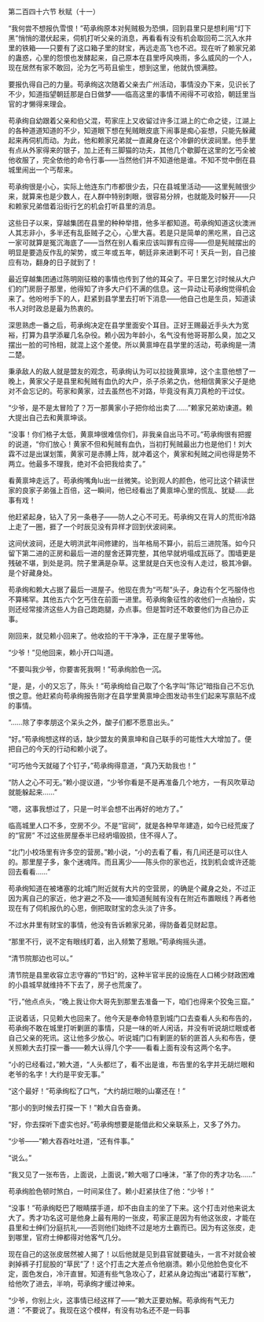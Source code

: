 

第二百四十六节 秋赋（十一）

“我何尝不想报仇雪恨！”苟承绚原本对髡贼极为恐惧，回到县里只是想利用“灯下黑”悄悄的潜伏起来，伺机打听父亲的消息，再看看有没有机会取回苟二沉入水井里的铁箱――只要有了这口箱子里的财宝，再远走高飞也不迟。现在听了赖家兄弟的蛊惑，心里的怨恨也发酵起来，自己原本在县里呼风唤雨，多么威风的一个人，现在居然有家不敢回，沦为乞丐苟且偷生，想到这里，他就仇恨满腔。

要报仇得自己的力量。苟承绚这次随着父亲去广州活动，事情没办下来，见识长了不少，知道指望朝廷那是白日做梦――临高这里的事情不闹得不可收拾，朝廷里当官的才懒得来理会。

苟承绚自幼跟着父亲和伯父混，苟家庄上又收留过许多江湖上的亡命之徒，江湖上的各种道道知道的不少，知道眼下想在髡贼眼皮底下闹事是痴心妄想，只能先躲藏起来再伺机而动。为此，他和赖家兄弟就一直藏身在这个冷僻的伏波祠里。他手里有点从外家得来的银子，加上还有三脚猫的功夫，其他几个歇脚在这里的乞丐全被他收服了，完全依他的命令行事――当然他们并不知道他是谁。不知不觉中倒在县城里闹出一个丐帮来。

苟承绚很是小心，实际上他连东门市都很少去，只在县城里活动――这里髡贼很少来，就算来也是少数人，在人群中特别刺眼，很容易分辨，也就能及时躲开――只和赖家兄弟借着沿街行乞的机会打听县里的消息。

这些日子以来，穿越集团在县里的种种举措，他多半都知道。苟承绚知道这伙澳洲人其志非小，多半还有乱臣贼子之心，心里大喜。若是只是简单的黑吃黑，自己这一家可就算是冤沉海底了――当然在别人看来应该叫罪有应得――但是髡贼摆出的明显是要造反作乱的架势，或三年或五年，朝廷非来进剿不可！天兵一到，自己接应有功，翻身的日子就到了！

最近穿越集团通过陈明刚征粮的事情也传到了他的耳朵了。平日里乞讨时候从大户们的门房厨子那里，他得知了许多大户们不满的信息。这一异动让苟承绚觉得机会来了。他吩咐手下的人，赶紧到县学里去打听下消息――他自己也是生员，知道读书人对时政总是最为热衷的。

深思熟虑一番之后，苟承绚决定在县学里面安个耳目。正好王赐最近手头大为宽裕，打算为县学添雇几名杂役。赖小因为年龄小，名气没有他哥哥那么臭，加之又摆出一脸的可怜相，就混上这个差使。所以黄禀坤在县学里的活动，苟承绚是一清二楚。

秉承敌人的敌人就是盟友的观念，苟承绚认为可以拉拢黄禀坤，这个主意他想了一晚上，黄家父子是县里和髡贼有血仇的大户，杀子杀弟之仇，他相信黄家父子是绝对不会忘记的。苟家和黄家，过去虽然也不对路，毕竟没有真刀真枪的干过仗。

“少爷，是不是太冒险了？万一那黄家小子把你给出卖了……”赖家兄弟劝谏道。赖大提出自己去和黄禀坤谈。

“没事！你们格子太低，黄禀坤很难信你们，非我亲自出马不可。”苟承绚很有把握的说道，“你们放心！黄家不但和髡贼有血仇，当初打髡贼最出力也是他们！刘大霖不过是出谋划策，黄家可是赤膊上阵，就冲着这个，黄家和髡贼之间也得是势不两立。他最多不理我，绝对不会把我给卖了。”

看黄禀坤走远了。苟承绚嘴角lu出一丝微笑。论到观人的颜色，他可比这个耕读世家的良家子弟强上百倍，这一瞬间，他已经看出了黄禀坤心里的慌乱、犹疑……此事有戏！

他赶紧起身，钻入了另一条巷子――防人之心不可无。苟承绚又在背人的荒街冷路上走了一圈，捱了一个时辰见没有异样才回到伏波祠来。

这间伏波祠，还是大明洪武年间修建的，当年格局不算小，前后三进院落。如今只留下第二进的正房和最后一进的屋舍还算完整，其他早就坍塌成瓦砾了。围墙更是残破不堪，到处是洞。院子里满是杂草。这里就是白天也没有人走过，极其冷僻。是个好藏身处。

苟承绚和赖大占据了最后一进屋子。他现在贵为“丐帮”头子，身边有个乞丐服侍也不算稀罕。其他五六个乞丐住在前面一进里。苟承绚象征性的收他们一点抽份，实则还经常接济这些人为自己跑跑腿，办点事。但是暂时还不敢要他们为自己办正事。

刚回来，就见赖小回来了。他收拾的干干净净，正在屋子里等他。

“少爷！”见他回来，赖小开口叫道。

“不要叫我少爷，你要害死我啊！”苟承绚脸色一沉。

“是，是，小的又忘了，陈头！”苟承绚给自己取了个名字叫“陈记”暗指自己不忘仇恨之意。他赶紧向苟承绚报告刚才在县学里黄禀坤企图发动书生们起来写禀贴不成的事情。

“……除了李孝朋这个呆头之外，酸子们都不愿意出头。”

“好。”苟承绚想这样的话，缺少盟友的黄禀坤和自己联手的可能性大大增加了。便把自己的今天的行动和赖小说了。

“可巧他今天就碰了个钉子，”苟承绚得意道，“真乃天助我也！”

“防人之心不可无。”赖小提议道，“少爷你看是不是再准备几个地方，一有风吹草动就能躲起来……”

“嗯，这事我想过了，只是一时半会想不出再好的地方了。”

临高城里人口不多，空房不少。不是“官祠”，就是各种早年建造，如今已经荒废了的“官房” 不过这些房屋泰半已经坍塌毁损，住不得人了。

“北门小校场里有许多空的营房。”赖小说，“小的去看了看，有几间还是可以住人的。那里屋子多，象个迷魂阵。而且离少――陈头你的家也近，找到机会或许还能回去看看……”

苟承绚知道在被堵塞的北城门附近就有大片的空营房，的确是个藏身之处，不过正因为离自己的家近，他才避之不及――谁知道髡贼有没有在附近布置眼线？再者他现在有了伺机报仇的心思，倒把取财宝的念头淡了许多。

不过水井里有财宝的事情，他没有告诉赖家兄弟，得防备着见财起意。

“那里不行，说不定有眼线盯着，出入频繁了惹眼。”苟承绚摇头道。

“清节院那边也可以。”

清节院是县里收容立志守寡的“节妇”的，这种半官半民的设施在人口稀少财政困难的小县城早就维持不下去了，房子也荒废了。

“行，”他点点头，“晚上我让你大哥先到那里去准备一下，咱们也得来个狡兔三窟。”

正说着话，只见赖大也回来了。他今天是奉命特意到城门口去查看人头和布告的，苟承绚不敢在城里打听剿匪的事情，只是一味的听人闲话，并没有听说胡烂眼或者自己父亲的死讯。这让他多少放心。听说城门口有剿匪的斩的匪首人头和布告，便关照赖大去打探一番――赖大认得几个字――看看上面有没有这两个名字。

“小的已经看过，”赖大道，“人头都烂了，看不出是谁，布告里的名字并无胡烂眼和老爷的名字！大约是平安无事。”

“这个最好！”苟承绚松了口气，“大约胡烂眼的山寨还在！”

“那小的到时候去打探一下！”赖大自告奋勇。

“好，你去探听下虚实也好。”苟承绚想要是能借此和父亲联系上，又多了外力。

“少爷――”赖大吞吞吐吐道，“还有件事。”

“说么。”

“我又见了一张布告，上面说，上面说，”赖大咽了口唾沫，“革了你的秀才功名……”

苟承绚脸色顿时煞白，一时间呆住了。赖小赶紧扶住了他：“少爷！”

“没事！”苟承绚眨巴了眼睛摆手道，却不由自主的坐了下来。这个打击对他来说太大了。秀才功名这可是他身上最有用的一张皮，苟家正是因为有他这张皮，才能在县里和士绅们分庭抗礼――否则他们始终不过是地方土霸而已。因为有这张皮，走到哪里，官府士绅都得对他客气几分。

现在自己的这张皮居然被人揭了！以后他就是见到县官就要磕头，一言不对就会被剥掉裤子打屁股的“草民”了！这个打击之大差点令他崩溃。赖小见他脸色变化不定，面色发白，冷汗直冒。知道有些气急攻心了，赶紧从身边掏出“诸葛行军散”，给他吹了进去，半响，苟承绚才缓过神来。

“少爷，你别上火，这事情已经这样了――”赖大正要劝解。苟承绚有气无力道：“不要说了。我现在这个模样，有没有功名还不是一码事

